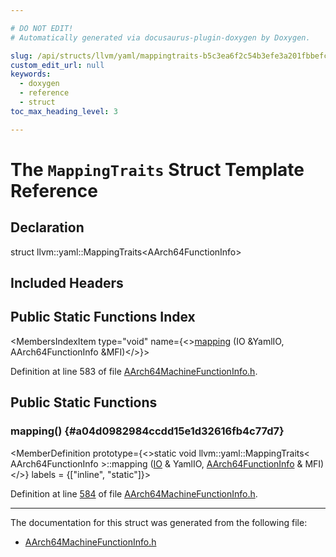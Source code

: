 ```yaml
---

# DO NOT EDIT!
# Automatically generated via docusaurus-plugin-doxygen by Doxygen.

slug: /api/structs/llvm/yaml/mappingtraits-b5c3ea6f2c54b3efe3a201fbbefc911f
custom_edit_url: null
keywords:
  - doxygen
  - reference
  - struct
toc_max_heading_level: 3

---
```





# The `MappingTraits` Struct Template Reference

<DoxygenPage pluginConfig={pluginConfig}>



## Declaration

<CodeBlock>struct llvm::yaml::MappingTraits&lt;AArch64FunctionInfo&gt;</CodeBlock>

## Included Headers

<IncludesList>
<IncludesListItem
  filePath="Target/AArch64/AArch64MachineFunctionInfo.h"
  permalink="/docs/api/files/lib/lib/target/lib/target/aarch64/aarch64machinefunctioninfo-h"
  isLocal="true" />
</IncludesList>

## Public Static Functions Index

<MembersIndex>

<MembersIndexItem
  type="void"
  name={<><a href="#a04d0982984ccdd15e1d32616fb4c77d7">mapping</a> (IO &amp;YamlIO, AArch64FunctionInfo &amp;MFI)</>}>
</MembersIndexItem>

</MembersIndex>


Definition at line 583 of file <a href="/docs/api/files/lib/lib/target/lib/target/aarch64/aarch64machinefunctioninfo-h">AArch64MachineFunctionInfo.h</a>.

<SectionDefinition>

## Public Static Functions

### mapping() {#a04d0982984ccdd15e1d32616fb4c77d7}

<MemberDefinition
  prototype={<>static void llvm::yaml::MappingTraits&lt; AArch64FunctionInfo &gt;::mapping (<a href="/docs/api/classes/llvm/yaml/io">IO</a> &amp; YamlIO, <a href="/docs/api/structs/llvm/yaml/aarch64functioninfo">AArch64FunctionInfo</a> &amp; MFI)</>}
  labels = {["inline", "static"]}>

Definition at line <a href="/docs/api/files/lib/lib/target/lib/target/aarch64/aarch64machinefunctioninfo-h/#l00584">584</a> of file <a href="/docs/api/files/lib/lib/target/lib/target/aarch64/aarch64machinefunctioninfo-h">AArch64MachineFunctionInfo.h</a>.
</MemberDefinition>

</SectionDefinition>

<hr/>

The documentation for this struct was generated from the following file:

<ul>
<li><a href="/docs/api/files/lib/lib/target/lib/target/aarch64/aarch64machinefunctioninfo-h">AArch64MachineFunctionInfo.h</a></li>
</ul>

</DoxygenPage>
